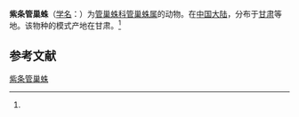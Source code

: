 {{Speciesbox
| name = 紫条管巢蛛
| status = 
| status_system = 
| image = 
| genus = Clubiona
| species = violacevittata
| authority = (Schenkel, 1937)<ref name='id14277'>{{cite web| url =http://www.bioinfo.cn/db05/BjdwSpecies.php?action=view&id=14277| title =紫条管巢蛛| work =《中国动物物种编目数据库》| publisher =中国科学院微生物研究所| author =中国科学院动物研究所| accessdate =2009-04-28| deadurl =yes| archiveurl =https://web.archive.org/web/20160305073404/http://www.bioinfo.cn/db05/BjdwSpecies.php?action=view&id=14277| archivedate =2016-03-05}}</ref>
}}

'''紫条管巢蛛'''（[[学名|学名]]：{{lang|la|''Clubiona violacevittata''}}）为[[管巢蛛科|管巢蛛科]][[管巢蛛属|管巢蛛属]]的动物。在[[中国大陆|中国大陆]]，分布于[[甘肃|甘肃]]等地。该物种的模式产地在甘肃。<ref name='id14277'/>

== 参考文献 ==
{{reflist}}

{{Wikispecies|Clubiona violacevittata}}

[[Category:管巢蛛属|紫条管巢蛛]]


{{蜘蛛小作品}}